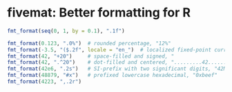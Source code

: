 # fivemat: Better formatting for R



```r
fmt_format(seq(0, 1, by = 0.1), ".1f")

fmt_format(0.123, ".0%")  # rounded percentage, "12%"
fmt_format(-3.5, "($.2f", locale = "en_")  # localized fixed-point currency, "(£3.50)"
fmt_format(42, "+20")     # space-filled and signed, "                 +42"
fmt_format(42, ".^20")    # dot-filled and centered, ".........42........."
fmt_format(42e6, ".2s")   # SI-prefix with two significant digits, "42M"
fmt_format(48879, "#x")   # prefixed lowercase hexadecimal, "0xbeef"
fmt_format(4223, ",.2r")
```

